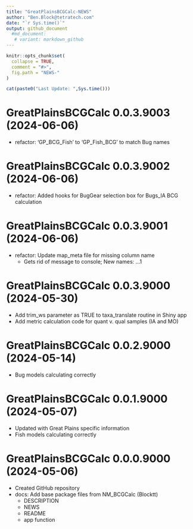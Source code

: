 ```yaml
---
title: "GreatPlainsBCGCalc-NEWS"
author: "Ben.Block@tetratech.com"
date: "`r Sys.time()`"
output: github_document
  #md_document:
   # variant: markdown_github
---
```


<!-- NEWS.md is generated from NEWS.Rmd. Please edit that file -->

```r
knitr::opts_chunk$set(
  collapse = TRUE,
  comment = "#>",
  fig.path = "NEWS-"
)
```

```r
cat(paste0("Last Update: ",Sys.time()))
```

# GreatPlainsBCGCalc 0.0.3.9003 (2024-06-06)

* refactor: 'GP_BCG_Fish' to 'GP_Fish_BCG' to match Bug names

# GreatPlainsBCGCalc 0.0.3.9002 (2024-06-06)

* refactor: Added hooks for BugGear selection box for Bugs_IA BCG calculation

# GreatPlainsBCGCalc 0.0.3.9001 (2024-06-06)

* refactor: Update map_meta file for missing column name
   + Gets rid of message to console; New names: ...1

# GreatPlainsBCGCalc 0.0.3.9000 (2024-05-30)

* Add trim_ws parameter as TRUE to taxa_translate routine in Shiny app
* Add metric calculation code for quant v. qual samples (IA and MO)

# GreatPlainsBCGCalc 0.0.2.9000 (2024-05-14)

* Bug models calculating correctly

# GreatPlainsBCGCalc 0.0.1.9000 (2024-05-07)

* Updated with Great Plains specific information
* Fish models calculating correctly
   
# GreatPlainsBCGCalc 0.0.0.9000 (2024-05-06)

* Created GitHub repository
* docs: Add base package files from NM_BCGCalc (Blocktt)
   + DESCRIPTION
   + NEWS
   + README
   + app function

